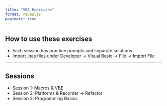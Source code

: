 ---
title: "VBA Exercises"
format: revealjs
paginate: true
---

## How to use these exercises

- Each session has practice prompts and separate solutions
- Import .bas files under Developer → Visual Basic → File → Import File

---

## Sessions

- Session 1: Macros & VBE
- Session 2: Platforms & Recorder → Refactor
- Session 3: Programming Basics
